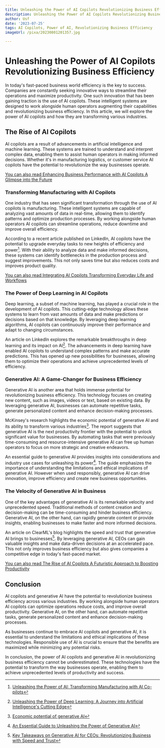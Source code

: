 ```yaml
---
title: Unleashing the Power of AI Copilots Revolutionizing Business Efficiency
description: Unleashing the Power of AI Copilots Revolutionizing Business Efficiency
author: Usf
date: '2023-07-25'
tags: AI Copilots, Power of AI, Revolutionizing Business Efficiency
imageUrl: /pixa/20230801201357.jpg

---
```

# Unleashing the Power of AI Copilots Revolutionizing Business Efficiency

In today's fast-paced  business world efficiency is the key to success. Companies are constantly seeking innovative  ways to streamline their operations and  maximize productivity. One such  innovation that has been gaining traction is the use of AI copilots. These intelligent  systems are designed to work alongside human operators augmenting their capabilities and revolutionizing business efficiency. In  this article,  we will explore the power of AI copilots and how they are transforming various industries.

## The Rise of AI  Copilots

AI copilots are  a result  of advancements in artificial intelligence and machine learning.  These systems are trained to understand and interpret  complex data, enabling them to assist human operators in  making informed  decisions. Whether it's in manufacturing logistics, or customer service AI copilots have the potential to revolutionize  the  way businesses operate.

[You can also read Enhancing Business Performance with  AI Copilots A Glimpse into the Future](Enhancing%20Business%20Performance%20with%20AI%20Copilots%20A%20Glimpse%20into%20the%20Future)


### Transforming Manufacturing with AI Copilots

One industry that has seen significant  transformation through the  use of AI copilots is manufacturing. These  intelligent  systems are capable of analyzing vast  amounts of  data in real-time, allowing them to identify  patterns and optimize production processes. By working alongside human operators AI copilots can streamline operations, reduce downtime and improve overall  efficiency.

According  to a recent article published on LinkedIn, AI  copilots have the potential to  upgrade everyday tasks to new heights of efficiency and power[^1^]. With  their ability to analyze data and  make informed decisions,  these systems can identify bottlenecks in the production process and suggest improvements. This not only saves time but also reduces  costs and improves product quality.

[You can also read Integrating  AI Copilots Transforming Everyday Life and Workflows](Integrating%20AI%20Copilots%20Transforming%20Everyday%20Life%20and%20Workflows)


###  The Power of Deep Learning in AI Copilots

Deep learning, a subset of machine learning,  has played a crucial role in the development  of AI copilots. This cutting-edge  technology allows these systems to learn from  vast amounts of data and make predictions or decisions based on that knowledge. By leveraging deep learning algorithms, AI  copilots can continuously improve their performance and adapt to changing circumstances.

An article  on LinkedIn  explores the  remarkable breakthroughs in deep learning and its impact on AI[^2^]. The advancements in deep learning have enabled AI copilots to understand complex patterns and make accurate predictions. This has opened up new  possibilities for businesses, allowing  them to optimize their operations and achieve unprecedented levels of efficiency.

### Generative AI: A Game-Changer for Business Efficiency

Generative  AI is another area that holds immense potential for revolutionizing business efficiency. This technology focuses on creating new  content, such as images, videos or text, based on existing data. By leveraging generative AI, businesses can automate repetitive tasks, generate personalized content and enhance decision-making processes.

McKinsey's  research highlights  the economic potential of generative AI and its ability to transform various industries[^3^].  The report  suggests that generative AI is  the next productivity frontier with the potential to unlock significant value for businesses. By automating tasks that were previously time-consuming and  resource-intensive generative AI can free  up human operators to focus on more strategic and creative endeavors.

An essential guide  to generative AI  provides insights into considerations and industry use cases for unleashing its power[^4^]. The guide emphasizes the importance of understanding the limitations  and ethical implications  of generative AI. However when used responsibly, generative AI can drive innovation, improve efficiency  and create new business opportunities.

### The Velocity of Generative AI in Business

One of the key advantages of generative AI is its remarkable  velocity and unprecedented speed. Traditional methods  of content creation and decision-making can be time-consuming and hinder business efficiency. Generative AI, on the other hand,  can rapidly generate content or provide insights, enabling businesses to make faster and more informed decisions.

An article  on ClearML's blog highlights the speed and trust that generative  AI brings to businesses[^5^]. By leveraging generative AI, CEOs can gain valuable insights and make data-driven  decisions at an accelerated pace. This not only  improves  business efficiency but also gives companies a competitive edge in today's fast-paced  market.

[You can also read The Rise of AI  Copilots A Futuristic Approach  to Boosting  Productivity](The%20Rise%20of%20AI%20Copilots%20A%20Futuristic%20Approach%20to%20Boosting%20Productivity)


## Conclusion

AI copilots and generative AI have  the potential to revolutionize business  efficiency across various industries. By working alongside human operators AI copilots can optimize operations reduce costs, and improve  overall productivity.  Generative  AI, on the other hand, can automate repetitive tasks, generate  personalized content and enhance decision-making processes.

As businesses continue to embrace AI copilots and generative AI, it is essential to understand the limitations and ethical implications of these technologies.  Responsible use of AI is crucial to ensure that the benefits are maximized while minimizing any potential risks.

In conclusion, the power of AI copilots and  generative AI  in revolutionizing  business efficiency cannot be underestimated. These technologies have the potential to  transform the way businesses operate, enabling them to achieve unprecedented levels of productivity  and success.

[^1^]: [Unleashing the Power of  AI: Transforming Manufacturing with AI Co-pilots](https://www.linkedin.com/pulse/unleashing-power-ai-transforming-manufacturing-co-pilots-s%C3%BDkora)
[^2^]: [Unleashing the Power of Deep Learning: A Journey into Artificial Intelligence's Cutting Edge](https://www.linkedin.com/pulse/unleashing-power-deep-learning-journey-artificial-intelligences)
[^3^]: [Economic potential of generative AI](https://www.mckinsey.com/capabilities/mckinsey-digital/our-insights/the-economic-potential-of-generative-ai-the-next-productivity-frontier)
[^4^]: [An Essential Guide to Unleashing the Power of Generative AI](https://www.rackspace.com/blog/essential-guide-generative-ai)
[^5^]: [Key Takeaways on Generative AI for CEOs: Revolutionizing Business with  Speed and Trust](https://clear.ml/blog/key-takeaways-on-generative-ai-for-ceos-revolutionizing-business-with-speed-and-trust/)